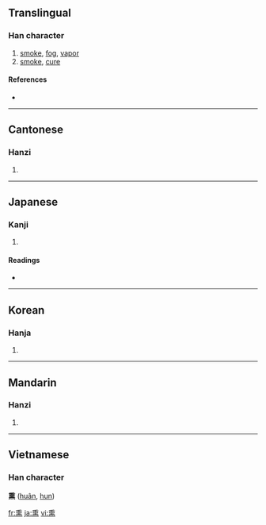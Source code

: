 {{also|燻}}
==Translingual==

===Han character===
{{Han char|rn=86|rad=火|as=10|sn=14|four=2033<sub>1</sub>|canj=竹土火 (HGF)}}

# [[smoke]], [[fog]], [[vapor]]
# [[smoke]], [[cure]]

====References====
* {{Han ref|kx=0679.170|dkj=19300|dj=1091.030|hdz=32226.100|uh=718F|ud=29071|bh=E2C0|bd=58048}}

----

==Cantonese==

===Hanzi===
{{yue-hanzi|jyut=|y=fan1}}

# {{defn|Cantonese}}

----

==Japanese==

===Kanji===
{{ja-kanji|grade=|rs=火10}}

# {{defn|Japanese}}

====Readings====
* {{ja-readings|on=[[くん]] (kun)|kun=[[ふすべる]] (fusuberu), [[くすべる]] (kusuberu)}}

----

==Korean==

===Hanja===
{{ko-hanja|hangeul=훈|eumhun=|rv=hun|mr=hun|y=hwun}}

# {{defn|Korean}}

----

==Mandarin==

===Hanzi===
{{cmn-hanzi|pin=[[xūn]] ([[xun1]])|wg=hsün<sup>1</sup>}}

# {{defn|Mandarin}}

----

==Vietnamese==
===Han character===
'''熏''' ([[huân]], [[hun]])

[[fr:熏]]
[[ja:熏]]
[[vi:熏]]